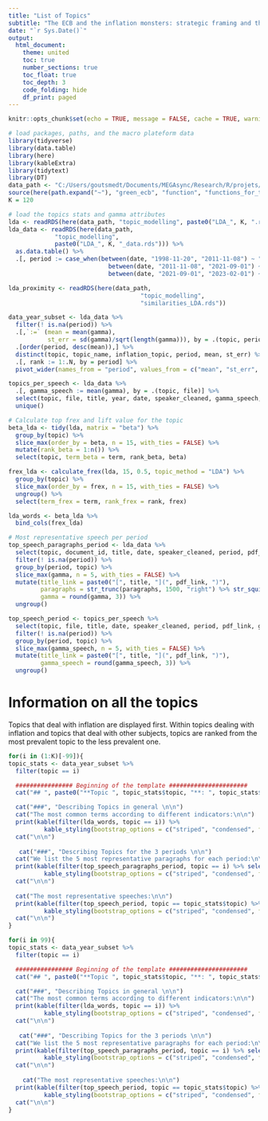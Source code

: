 ```yaml
---
title: "List of Topics"
subtitle: "The ECB and the inflation monsters: strategic framing and the responsibility imperative (1999-2023)"
date: "`r Sys.Date()`" 
output: 
  html_document:
    theme: united
    toc: true
    number_sections: true
    toc_float: true
    toc_depth: 3
    code_folding: hide
    df_print: paged
---
```



```r
knitr::opts_chunk$set(echo = TRUE, message = FALSE, cache = TRUE, warning = FALSE)
```

```r
# load packages, paths, and the macro plateform data
library(tidyverse)
library(data.table)
library(here)
library(kableExtra)
library(tidytext)
library(DT)
data_path <- "C:/Users/goutsmedt/Documents/MEGAsync/Research/R/projets/data/green_ecb_responsiveness"
source(here(path.expand("~"), "green_ecb", "function", "functions_for_topic_modelling.R"))
K = 120

# load the topics stats and gamma attributes
lda <- readRDS(here(data_path, "topic_modelling", paste0("LDA_", K, ".rds")))
lda_data <- readRDS(here(data_path, 
             "topic_modelling",
             paste0("LDA_", K, "_data.rds"))) %>% 
  as.data.table() %>% 
  .[, period := case_when(between(date, "1998-11-20", "2011-11-08") ~ "Period_1",
                            between(date, "2011-11-08", "2021-09-01") ~ "Period_2",
                            between(date, "2021-09-01", "2023-02-01") ~ "Period_3")] 

lda_proximity <- readRDS(here(data_path, 
                                     "topic_modelling",
                                     "similarities_LDA.rds"))

data_year_subset <- lda_data %>% 
  filter(! is.na(period)) %>% 
  .[,`:=` (mean = mean(gamma),
           st_err = sd(gamma)/sqrt(length(gamma))), by = .(topic, period)] %>%
  .[order(period, desc(mean)),] %>% 
  distinct(topic, topic_name, inflation_topic, period, mean, st_err) %>% 
  .[, rank := 1:.N, by = period] %>% 
  pivot_wider(names_from = "period", values_from = c("mean", "st_err", "rank"))

topics_per_speech <- lda_data %>%  
  .[, gamma_speech := mean(gamma), by = .(topic, file)] %>% 
  select(topic, file, title, year, date, speaker_cleaned, gamma_speech, pdf_link, period) %>% 
  unique()

# Calculate top frex and lift value for the topic 
beta_lda <- tidy(lda, matrix = "beta") %>% 
  group_by(topic) %>% 
  slice_max(order_by = beta, n = 15, with_ties = FALSE) %>% 
  mutate(rank_beta = 1:n()) %>% 
  select(topic, term_beta = term, rank_beta, beta)

frex_lda <- calculate_frex(lda, 15, 0.5, topic_method = "LDA") %>% 
  group_by(topic) %>% 
  slice_max(order_by = frex, n = 15, with_ties = FALSE) %>% 
  ungroup() %>% 
  select(term_frex = term, rank_frex = rank, frex)

lda_words <- beta_lda %>% 
  bind_cols(frex_lda)

# Most representative speech per period
top_speech_paragraphs_period <- lda_data %>% 
  select(topic, document_id, title, date, speaker_cleaned, period, pdf_link, paragraphs, period, gamma) %>% 
  filter(! is.na(period)) %>% 
  group_by(period, topic) %>% 
  slice_max(gamma, n = 5, with_ties = FALSE) %>% 
  mutate(title_link = paste0("[", title, "](", pdf_link, ")"),
         paragraphs = str_trunc(paragraphs, 1500, "right") %>% str_squish(),
         gamma = round(gamma, 3)) %>% 
  ungroup()

top_speech_period <- topics_per_speech %>% 
  select(topic, file, title, date, speaker_cleaned, period, pdf_link, gamma_speech, period) %>% 
  filter(! is.na(period)) %>% 
  group_by(period, topic) %>% 
  slice_max(gamma_speech, n = 5, with_ties = FALSE) %>% 
  mutate(title_link = paste0("[", title, "](", pdf_link, ")"),
         gamma_speech = round(gamma_speech, 3)) %>% 
  ungroup()

```

# Information on all the topics

Topics that deal with inflation are displayed first. Within topics dealing with inflation and topics that deal with other subjects, topics are ranked from the most prevalent topic to the less prevalent one.

```r

for(i in (1:K)[-99]){
topic_stats <- data_year_subset %>% 
  filter(topic == i)

  ################ Beginning of the template ######################
  cat("## ", paste0("**Topic ", topic_stats$topic, "**: ", topic_stats$topic_name), "\n")

  cat("###", "Describing Topics in general \n\n")
  cat("The most common terms according to different indicators:\n\n")
  print(kable(filter(lda_words, topic == i)) %>%
          kable_styling(bootstrap_options = c("striped", "condensed", full_width = F)))
  cat("\n\n")
  
   cat("###", "Describing Topics for the 3 periods \n\n")
  cat("We list the 5 most representative paragraphs for each period:\n\n")
  print(kable(filter(top_speech_paragraphs_period, topic == i) %>% select(title_link, period, date, gamma, paragraphs)) %>%
          kable_styling(bootstrap_options = c("striped", "condensed", full_width = F), font_size = 12))
  cat("\n\n")
  
  cat("The most representative speeches:\n\n")
  print(kable(filter(top_speech_period, topic == topic_stats$topic) %>% select(title_link, period, date, gamma_speech)) %>%
          kable_styling(bootstrap_options = c("striped", "condensed", full_width = F), font_size = 12))
  cat("\n\n")
}
```

```r

for(i in 99){
topic_stats <- data_year_subset %>% 
  filter(topic == i)

  ################ Beginning of the template ######################
  cat("## ", paste0("**Topic ", topic_stats$topic, "**: ", topic_stats$topic_name), "\n")

  cat("###", "Describing Topics in general \n\n")
  cat("The most common terms according to different indicators:\n\n")
  print(kable(filter(lda_words, topic == i)) %>%
          kable_styling(bootstrap_options = c("striped", "condensed", full_width = F)))
  cat("\n\n")
  
   cat("###", "Describing Topics for the 3 periods \n\n")
  cat("We list the 5 most representative paragraphs for each period:\n\n")
  print(kable(filter(top_speech_paragraphs_period, topic == i) %>% select(title_link, period, date, gamma, paragraphs)) %>%
          kable_styling(bootstrap_options = c("striped", "condensed", full_width = F), font_size = 12))
  cat("\n\n")
  
    cat("The most representative speeches:\n\n")
  print(kable(filter(top_speech_period, topic == topic_stats$topic) %>% select(title_link, period, date, gamma_speech)) %>%
          kable_styling(bootstrap_options = c("striped", "condensed", full_width = F), font_size = 12))
  cat("\n\n")
}
```